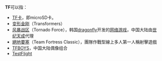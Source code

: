 '''TF'''可以指：
*[[TF卡|TF卡]]，即microSD卡。
*[[变形金刚|变形金刚]]（Transformers）
*[[风暴战区|风暴战区]]（Tornado Force），韩国[[dragonfly|dragonfly]]开发的[[网络游戏|网络游戏]]，中国大陆由[[世纪天成|世纪天成]]代理
*[[絕地要塞|絕地要塞]]（Team Fortress Classic），團隊作戰型線上多人第一人稱射擊遊戲
*[[TFBOYS|TFBOYS]]，中国大陆偶像组合
*[[TestFlight|TestFlight]]
{{Disambig|Cat=二字拉丁字母缩写消歧义}}